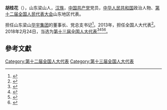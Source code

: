 '''胡桂花'''（{{bd|1957年||}}），山东梁山人，[[汉族|汉族]]，[[中国共产党|中国共产党]]党员，[[中华人民共和国|中华人民共和国]]政治人物、[[第十二届全国人民代表大会|第十二届全国人民代表大会]]山东地区代表。

担任山东梁山[[华宇集团|华宇集团]]的董事长、党总支书记<ref>{{Cite web|url=http://sd.people.com.cn/GB/181249/230970/231001/15775219.html|title=山东梁山华宇集团董事长、党总支书记胡桂花 --山东频道--人民网|accessdate=2018-03-10|last=2891|work=sd.people.com.cn|archive-date=2012-01-18|archive-url=https://web.archive.org/web/20120118120955/http://sd.people.com.cn/GB/181249/230970/231001/15775219.html|dead-url=no}}</ref>。2013年，担任全国人大代表<ref>{{cite news|title=全国人大代表信息-胡桂花|url=http://210.82.31.1:8084/delegate/viewDelegate.action?dbid=121321|accessdate=2013-04-05|newspaper=全国人大网|archive-url=https://web.archive.org/web/20160306051831/http://www.npc.gov.cn/delegate/viewDelegate.action?dbid=121321|archive-date=2016-03-06|dead-url=yes}}</ref>。2018年2月24日，当选为[[第十三届全国人大代表|第十三届全国人大代表]]<ref>{{Cite web|title=（受权发布）中华人民共和国第十三届全国人民代表大会代表名单-中新网|url=http://www.chinanews.com/gn/2018/02-25/8453959.shtml|accessdate=2021-02-19|work=[[中国新闻网|中国新闻网]]|archive-date=2018-02-27|archive-url=https://web.archive.org/web/20180227031724/http://www.chinanews.com/gn/2018/02-25/8453959.shtml|dead-url=no}}</ref><ref>{{cite web | title=中华人民共和国第十三届全国人民代表大会代表名单 | website=[[光明网_(中国)|光明网]] | date=2018-02-25 | url=https://news.gmw.cn/2018-02/25/content_27792557.htm | language=zh | access-date=2021-02-19}}</ref><ref>{{cite web | title=第十三届全国人民代表大会代表名单（2980名） | website=[[澎湃新闻|澎湃新闻]]-The Paper | url=https://www.thepaper.cn/newsDetail_forward_2008905 | language=zh | access-date=2021-02-19 | archive-date=2018-03-23 | archive-url=https://web.archive.org/web/20180323190049/https://www.thepaper.cn/newsDetail_forward_2008905 | dead-url=no }}</ref><ref>{{cite web | title=中华人民共和国第十三届全国人民代表大会代表名单 | website=[[中国网|中国网]] | date=2018-02-25 | url=http://news.china.com.cn/2018-02/25/content_50599587.htm | language=zh | access-date=2021-02-19 | archive-date=2021-02-21 | archive-url=https://web.archive.org/web/20210221201146/http://news.china.com.cn/2018-02/25/content_50599587.htm | dead-url=no }}</ref>。

==參考文獻==
{{reflist}}

[[Category:第十二届全国人大代表|Category:第十二届全国人大代表]]
[[Category:第十三届全国人大代表|Category:第十三届全国人大代表]]


{{中国政治人物小作品}}